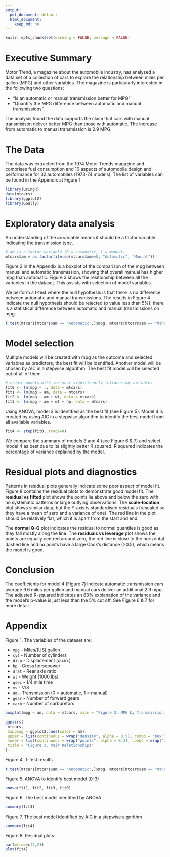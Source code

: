 ```yaml
---
output:
  pdf_document: default
  html_document:
    keep_md: no
---
```

```r
knitr::opts_chunk$set(warning = FALSE, message = FALSE)
```
# Executive Summary

Motor Trend, a magazine about the automobile industry, has analysed a data set of a collection of cars to explore the relationship between miles per gallon (MPG) and other variables. The magazine is particularly interested in the following two questions:

* "Is an automatic or manual transmission better for MPG"
* "Quantify the MPG difference between automatic and manual transmissions"

The analysis found the data supports the claim that cars with manual transmisison deliver better MPG than those with automatic.  The increase from automatic to manual transmission is 2.9 MPG.

# The Data

The data was extracted from the 1974 Motor Trends magazine and comprises fuel consumption and 10 aspects of automobile design and performance for 32 automobiles (1973-74 models).  The list of variables can be found in the Appendix at Figure 1.

```r
library(UsingR)
data(mtcars)
library(ggplot2)
library(GGally)
```

# Exploratory data analysis

An understanding of the `am` variable means it should be a factor variable indicating the transmission type.

```r
# am is a factor variable (0 = automatic, 1 = manual)
mtcars$am = as.factor(ifelse(mtcars$am==0, "Automatic", "Manual"))
```

Figure 2 in the Appendix is a boxplot of the comparison of the mpg between manual and automatic transmission, showing that overall manual has higher mpg than automatic.  Figure 3 shows the relationship between all the variables in the dataset.  This assists with selection of model variables.

We perform a t-test where the null hypothesis is that there is no difference between automatic and manual transmissions.  The results in Figure 4 indicate the null hypothesis should be rejected (p value less than 5%), there is a statistical difference between automatic and manual transmissions on mpg.

```r
t.test(mtcars[mtcars$am == "Automatic",]$mpg, mtcars[mtcars$am == "Manual",]$mpg)
```

# Model selection

Multiple models will be created with mpg as the outcome and selected variables as predictors, the best fit will be identified.  Another model will be chosen by AIC in a stepwise algorithm.  The best fit model will be selected out of all of them.

```r
# create models with the most significantly influencing variables
fit0 <- lm(mpg ~ ., data = mtcars)
fit1 <- lm(mpg ~ am, data = mtcars)
fit2 <- lm(mpg ~ am + wt, data = mtcars)
fit3 <- lm(mpg ~ am + wt + hp, data = mtcars)
```

Using ANOVA, model 3 is identified as the best fit (see Figure 5).  Model 4 is created by using AIC in a stepwise algorithm to identify the best model from all available variables.

```r
fit4 <- step(fit0, trace=0)
```

We compare the summary of models 3 and 4 (see Figure 6 & 7) and select model 4 as best due to its slightly better R squared.  R squared indicates the percentage of variance explained by the model.

# Residual plots and diagnostics

Patterns in residual plots generally indicate some poor aspect of model fit.  Figure 8 contains the residual plots to demonstrate good model fit.  The **residual vs fitted** plot shows the points lie above and below the zero with no systematic patterns or large outlying observations.  The **scale-location** plot shows similar data, but the Y-axis is standardised residuals (rescaled so they have a mean of zero and a variance of one).  The red line in the plot should be relatively flat, which it is apart from the start and end.

The **normal Q-Q** plot indicates the residual to normal quantiles is good as they fall mostly along the line.  The **residuals vs leverage** plot shows the points are equally centred around zero, the red line is close to the horizontal dashed line and no points have a large Cook's distance (>0.5), which means the model is good.

# Conclusion

The coefficients for model 4 (Figure 7) indicate automatic transmission cars average 9.6 miles per gallon and manual cars deliver an additional 2.9 mpg.  The adjusted R-squared indicates an 83% explanation of the variance and the model's p-value is just less than the 5% cut off.  See Figure 6 & 7 for more detail.

# Appendix

Figure 1. The variables of the dataset are:

* `mpg` - Miles/(US) gallon
* `cyl` - Number of cylinders
* `disp` - Displacement (cu.in.)
* `hp` - Gross horsepower
* `drat` - Rear axle ratio
* `wt` - Weight (1000 lbs)
* `qsec` - 1/4 mile time
* `vs` - V/S
* `am` - Transmission (0 = automatic, 1 = manual)
* `gear` - Number of forward gears
* `carb` - Number of carburetors

```r
boxplot(mpg ~ am, data = mtcars, main = "Figure 2. MPG by Transmission Type", ylab = "MPG")

ggpairs(
 mtcars,
 mapping = ggplot2::aes(color = am),
 upper = list(continuous = wrap("density", alpha = 0.5), combo = "box"),
 lower = list(continuous = wrap("points", alpha = 0.3), combo = wrap("dot", alpha = 0.4)),
 title = "Figure 3. Pair Relationships"
)
```

Figure 4. T-test results

```r
t.test(mtcars[mtcars$am == "Automatic",]$mpg, mtcars[mtcars$am == "Manual",]$mpg)
```

Figure 5. ANOVA to identify best model (0-3)

```r
anova(fit1, fit2, fit3, fit0)
```

Figure 6. The best model identified by ANOVA

```r
summary(fit3)
```

Figure 7. The best model identified by AIC in a stepwise algorithm

```r
summary(fit4)
```

Figure 8. Residual plots

```r
par(mfrow=c(2,2))
plot(fit4)
```
